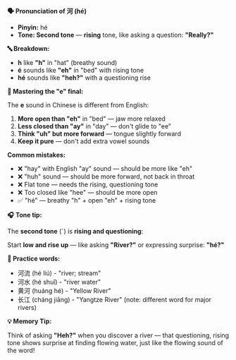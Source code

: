 **🗣️ Pronunciation of 河 (hé)**

- **Pinyin:** hé
- **Tone: Second tone** — **rising** tone, like asking a question: **"Really?"**

**🔤 Breakdown:**

- **h** like **"h"** in "hat" (breathy sound)
- **é** sounds like **"eh"** in "bed" with rising tone
- **hé** sounds like **"heh?"** with a questioning rise

**🎯 Mastering the "e" final:**

The **e** sound in Chinese is different from English:

1. **More open than "eh"** in "bed" — jaw more relaxed
2. **Less closed than "ay"** in "day" — don't glide to "ee"
3. **Think "uh" but more forward** — tongue slightly forward
4. **Keep it pure** — don't add extra vowel sounds

**Common mistakes:**

- ❌ "hay" with English "ay" sound — should be more like "eh"
- ❌ "huh" sound — should be more forward, not back in throat
- ❌ Flat tone — needs the rising, questioning tone
- ❌ Too closed like "hee" — should be more open
- ✅ "hé" — breathy "h" + open "eh" + rising tone

**🎧 Tone tip:**

The **second tone** (ˊ) is **rising and questioning**:

Start **low and rise up** — like asking **"River?"** or expressing surprise: **"hé?"**

**📝 Practice words:**

- 河流 (hé liú) - "river; stream"
- 河水 (hé shuǐ) - "river water"
- 黄河 (huáng hé) - "Yellow River"
- 长江 (cháng jiāng) - "Yangtze River" (note: different word for major rivers)

**💡 Memory Tip:**

Think of asking **"Heh?"** when you discover a river — that questioning, rising tone shows surprise
at finding flowing water, just like the flowing sound of the word!

